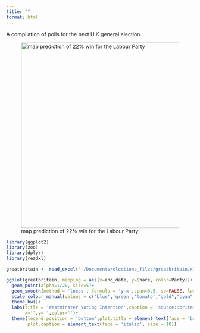 ```yaml
---
title: ""
format: html
---
```


A compilation of polls for the next U.K general election.

![map prediction of 22% win for the Labour Party](images/labwin.png){fig-align="center" width="500"}

```r
library(ggplot2)
library(zoo)
library(dplyr)
library(readxl) 

greatbritain <- read_excel("~/Documents/elections_files/greatbritain.xlsx")

ggplot(greatbritain, mapping = aes(x=end_date, y=Share, color=Party))+
  geom_point(alpha=1/20, size=5)+
  geom_smooth(method = 'loess', formula = 'y~x',span=0.5, se=FALSE, lwd=2)+
  scale_colour_manual(values = c('blue','green','tomato',"gold","cyan","yellow"))+
  theme_bw()+
  labs(title = 'Westminster Voting Intention',caption = 'source::britainelects\njamesstats.github.io/projectx',
       x='',y='',color='')+
  theme(legend.position = 'bottom',plot.title = element_text(face = 'bold'),
        plot.caption = element_text(face = 'italic', size = 10)) 

```
